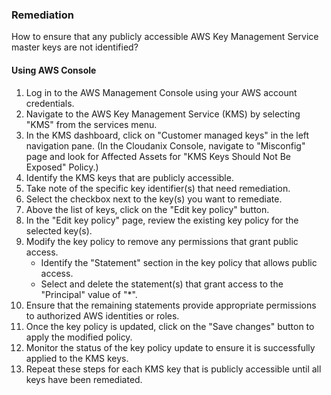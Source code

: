 ### Remediation

How to ensure that any publicly accessible AWS Key Management Service master keys are not identified?

#### Using AWS Console

1. Log in to the AWS Management Console using your AWS account credentials.
2. Navigate to the AWS Key Management Service (KMS) by selecting "KMS" from the services menu.
3. In the KMS dashboard, click on "Customer managed keys" in the left navigation pane.
    (In the Cloudanix Console, navigate to "Misconfig" page and look for Affected Assets for "KMS Keys Should Not Be Exposed" Policy.)
4. Identify the KMS keys that are publicly accessible.
5. Take note of the specific key identifier(s) that need remediation.
6. Select the checkbox next to the key(s) you want to remediate.
7. Above the list of keys, click on the "Edit key policy" button.
8. In the "Edit key policy" page, review the existing key policy for the selected key(s).
9. Modify the key policy to remove any permissions that grant public access.
   - Identify the "Statement" section in the key policy that allows public access.
   - Select and delete the statement(s) that grant access to the "Principal" value of "*".
10. Ensure that the remaining statements provide appropriate permissions to authorized AWS identities or roles.
11. Once the key policy is updated, click on the "Save changes" button to apply the modified policy.
12. Monitor the status of the key policy update to ensure it is successfully applied to the KMS keys.
13. Repeat these steps for each KMS key that is publicly accessible until all keys have been remediated.

